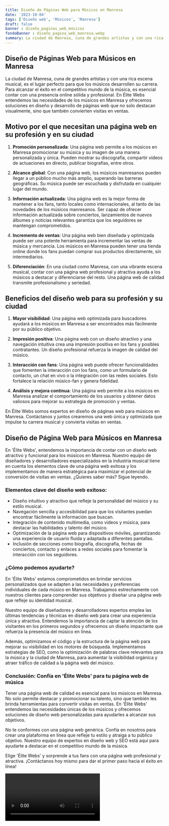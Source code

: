 ```yaml
---
title: Diseño de Páginas Web para Músicos en Manresa
date: '2023-10-04'
tags: ['Diseño web', 'Músicos', 'Manresa']
draft: false
banner : diseño_paginas_web_músicos
fondoBanner : diseño_pagina_web_manresa.webp
summary: La ciudad de Manresa, cuna de grandes artistas y con una rica escena musical, es el lugar perfecto para que los músicos desarrollen su carrera. Para alcanzar el éxito en el competitivo mundo de la música, es esencial contar con una presencia online sólida y profesional. En Élite Webs entendemos las necesidades de los músicos en Manresa y ofrecemos soluciones en diseño y desarrollo de páginas web que no solo destacan visualmente, sino que también convierten visitas en ventas.
---
```


## Diseño de Páginas Web para Músicos en Manresa

La ciudad de Manresa, cuna de grandes artistas y con una rica escena musical, es el lugar perfecto para que los músicos desarrollen su carrera. Para alcanzar el éxito en el competitivo mundo de la música, es esencial contar con una presencia online sólida y profesional. En Élite Webs entendemos las necesidades de los músicos en Manresa y ofrecemos soluciones en diseño y desarrollo de páginas web que no solo destacan visualmente, sino que también convierten visitas en ventas.

## Motivo por el que necesitan una página web en su profesión y en su ciudad

1. **Promoción personalizada**: Una página web permite a los músicos en Manresa promocionar su música y su imagen de una manera personalizada y única. Pueden mostrar su discografía, compartir vídeos de actuaciones en directo, publicar biografías, entre otros.

2. **Alcance global**: Con una página web, los músicos manresanos pueden llegar a un público mucho más amplio, superando las barreras geográficas. Su música puede ser escuchada y disfrutada en cualquier lugar del mundo.

3. **Información actualizada**: Una página web es la mejor forma de mantener a los fans, tanto locales como internacionales, al tanto de las novedades de los músicos manresanos. Ser capaz de ofrecer información actualizada sobre conciertos, lanzamientos de nuevos álbumes y noticias relevantes garantiza que los seguidores se mantengan comprometidos.

4. **Incremento de ventas**: Una página web bien diseñada y optimizada puede ser una potente herramienta para incrementar las ventas de música y mercancía. Los músicos en Manresa pueden tener una tienda online donde los fans puedan comprar sus productos directamente, sin intermediarios.

5. **Diferenciación**: En una ciudad como Manresa, con una vibrante escena musical, contar con una página web profesional y atractiva ayuda a los músicos a destacar y diferenciarse del resto. Una página web de calidad transmite profesionalismo y seriedad.

## Beneficios del diseño web para su profesión y su ciudad

1. **Mayor visibilidad**: Una página web optimizada para buscadores ayudará a los músicos en Manresa a ser encontrados más fácilmente por su público objetivo.

2. **Impresión positiva**: Una página web con un diseño atractivo y una navegación intuitiva crea una impresión positiva en los fans y posibles contratantes. Un diseño profesional refuerza la imagen de calidad del músico.

3. **Interacción con fans**: Una página web puede ofrecer funcionalidades que fomenten la interacción con los fans, como un formulario de contacto, un chat en vivo o la integración con las redes sociales. Esto fortalece la relación músico-fan y genera fidelidad.

4. **Análisis y mejora continua**: Una página web permite a los músicos en Manresa analizar el comportamiento de los usuarios y obtener datos valiosos para mejorar su estrategia de promoción y ventas.

En Élite Webs somos expertos en diseño de páginas web para músicos en Manresa. Contáctanos y juntos crearemos una web única y optimizada que impulse tu carrera musical y convierta visitas en ventas.

<GifSeo />

<Cta />

## Diseño de Página Web para Músicos en Manresa

En 'Élite Webs', entendemos la importancia de contar con un diseño web atractivo y funcional para los músicos en Manresa. Nuestro equipo de diseñadores y desarrolladores especializados en la industria musical tiene en cuenta los elementos clave de una página web exitosa y los implementamos de manera estratégica para maximizar el potencial de conversión de visitas en ventas. ¿Quieres saber más? Sigue leyendo.

### Elementos clave del diseño web exitoso:

* Diseño intuitivo y atractivo que refleje la personalidad del músico y su estilo musical.
* Navegación sencilla y accesibilidad para que los visitantes puedan encontrar fácilmente la información que buscan.
* Integración de contenido multimedia, como videos y música, para destacar las habilidades y talento del músico.
* Optimización de la página web para dispositivos móviles, garantizando una experiencia de usuario fluida y adaptada a diferentes pantallas.
* Inclusión de secciones como biografía, discografía, fechas de conciertos, contacto y enlaces a redes sociales para fomentar la interacción con los seguidores.

### ¿Cómo podemos ayudarte?

En 'Élite Webs' estamos comprometidos en brindar servicios personalizados que se adapten a las necesidades y preferencias individuales de cada músico en Manresa. Trabajamos estrechamente con nuestros clientes para comprender sus objetivos y diseñar una página web que refleje su identidad musical.

Nuestro equipo de diseñadores y desarrolladores expertos emplea las últimas tendencias y técnicas en diseño web para crear una experiencia única y atractiva. Entendemos la importancia de captar la atención de los visitantes en los primeros segundos y ofrecemos un diseño impactante que refuerza la presencia del músico en línea.

Además, optimizamos el código y la estructura de la página web para mejorar su visibilidad en los motores de búsqueda. Implementamos estrategias de SEO, como la optimización de palabras clave relevantes para la música y la ciudad de Manresa, para aumentar la visibilidad orgánica y atraer tráfico de calidad a la página web del músico.

### Conclusión: Confía en 'Élite Webs' para tu página web de música

Tener una página web de calidad es esencial para los músicos en Manresa. No solo permite destacar y promocionar su talento, sino que también les brinda herramientas para convertir visitas en ventas. En 'Élite Webs' entendemos las necesidades únicas de los músicos y ofrecemos soluciones de diseño web personalizadas para ayudarles a alcanzar sus objetivos.

No te conformes con una página web genérica. Confía en nosotros para crear una plataforma en línea que refleje tu estilo y atraiga a tu público objetivo. Nuestro equipo de expertos en diseño web y SEO está aquí para ayudarte a destacar en el competitivo mundo de la música.

Elige 'Élite Webs' y sorprende a tus fans con una página web profesional y atractiva. ¡Contáctanos hoy mismo para dar el primer paso hacia el éxito en línea!

<Video />

<CtaBot job='Músicos' city='Manresa'/>

<Gmaps query='Manresa+españa+maps' />